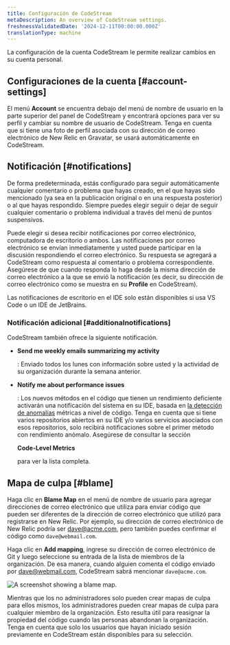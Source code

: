 ```yaml
---
title: Configuración de CodeStream
metaDescription: An overview of CodeStream settings.
freshnessValidatedDate: '2024-12-11T00:00:00.000Z'
translationType: machine
---
```



La configuración de la cuenta CodeStream le permite realizar cambios en su cuenta personal.

## Configuraciones de la cuenta [#account-settings]

El menú <DoNotTranslate>**Account**</DoNotTranslate> se encuentra debajo del menú de nombre de usuario en la parte superior del panel de CodeStream y encontrará opciones para ver su perfil y cambiar su nombre de usuario de CodeStream. Tenga en cuenta que si tiene una foto de perfil asociada con su dirección de correo electrónico de New Relic en Gravatar, se usará automáticamente en CodeStream.

## Notificación [#notifications]

De forma predeterminada, estás configurado para seguir automáticamente cualquier comentario o problema que hayas creado, en el que hayas sido mencionado (ya sea en la publicación original o en una respuesta posterior) o al que hayas respondido. Siempre puedes elegir seguir o dejar de seguir cualquier comentario o problema individual a través del menú de puntos suspensivos.

Puede elegir si desea recibir notificaciones por correo electrónico, computadora de escritorio o ambos. Las notificaciones por correo electrónico se envían inmediatamente y usted puede participar en la discusión respondiendo el correo electrónico. Su respuesta se agregará a CodeStream como respuesta al comentario o problema correspondiente. Asegúrese de que cuando responda lo haga desde la misma dirección de correo electrónico a la que se envió la notificación (es decir, su dirección de correo electrónico como se muestra en su <DoNotTranslate>**Profile**</DoNotTranslate> en CodeStream).

Las notificaciones de escritorio en el IDE solo están disponibles si usa VS Code o un IDE de JetBrains.

### Notificación adicional [#additionalnotifications]

CodeStream también ofrece la siguiente notificación.

* <DoNotTranslate>**Send me weekly emails summarizing my activity**</DoNotTranslate>

  : Enviado todos los lunes con información sobre usted y la actividad de su organización durante la semana anterior.

* <DoNotTranslate>**Notify me about performance issues**</DoNotTranslate>

  : Los nuevos métodos en el código que tienen un rendimiento deficiente activarán una notificación del sistema en su IDE, basada en [la detección de anomalías](/docs/codestream/how-use-codestream/performance-monitoring/#anomalies) métricas a nivel de código. Tenga en cuenta que si tiene varios repositorios abiertos en su IDE y/o varios servicios asociados con esos repositorios, solo recibirá notificaciones sobre el primer método con rendimiento anómalo. Asegúrese de consultar la sección

  <DoNotTranslate>**Code-Level Metrics**</DoNotTranslate>

  para ver la lista completa.

## Mapa de culpa [#blame]

Haga clic en <DoNotTranslate>**Blame Map**</DoNotTranslate> en el menú de nombre de usuario para agregar direcciones de correo electrónico que utiliza para enviar código que pueden ser diferentes de la dirección de correo electrónico que utilizó para registrarse en New Relic. Por ejemplo, su dirección de correo electrónico de New Relic podría ser [dave@acme.com](mailto:dave@acme.com), pero también puedes confirmar el código como `dave@webmail.com`.

Haga clic en <DoNotTranslate>**Add mapping**</DoNotTranslate>, ingrese su dirección de correo electrónico de Git y luego seleccione su entrada de la lista de miembros de la organización. De esa manera, cuando alguien comenta el código enviado por [dave@webmail.com](mailto:dave@webmail.com), CodeStream sabrá mencionar `dave@acme.com`.

<img
  title="blame-map"
  alt="A screenshot showing a blame map."
  src={codestreamBlameMap}
/>

Mientras que los no administradores solo pueden crear mapas de culpa para ellos mismos, los administradores pueden crear mapas de culpa para cualquier miembro de la organización. Esto resulta útil para reasignar la propiedad del código cuando las personas abandonan la organización. Tenga en cuenta que solo los usuarios que hayan iniciado sesión previamente en CodeStream están disponibles para su selección.